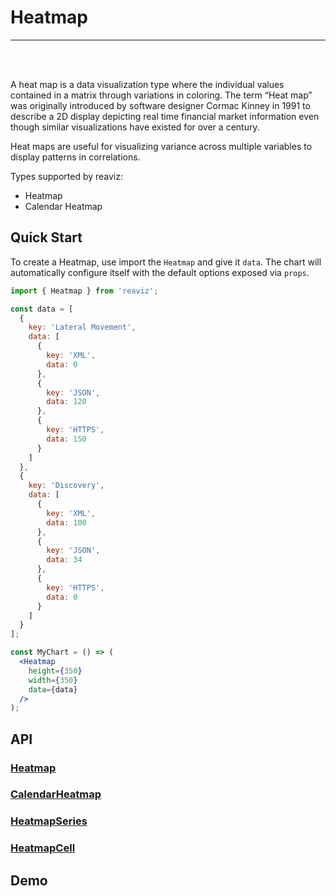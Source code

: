 
<Meta title="Docs|Chart Types/Heatmap" />

# Heatmap

---
<br />
<Story id="demos-heatmap-simple--basic" />
<br />

A heat map is a data visualization type where the individual values
contained in a matrix through variations in coloring. The term “Heat map” was
originally introduced by software designer Cormac Kinney in 1991 to describe a 2D
display depicting real time financial market information even though similar
visualizations have existed for over a century.

Heat maps are useful for visualizing variance across multiple
variables to display patterns in correlations.

Types supported by reaviz:

- Heatmap
- Calendar Heatmap

## Quick Start
To create a Heatmap, use import the `Heatmap` and give it `data`. The chart
will automatically configure itself with the default options exposed via `props`.

```jsx
import { Heatmap } from 'reaviz';

const data = [
  {
    key: 'Lateral Movement',
    data: [
      {
        key: 'XML',
        data: 0
      },
      {
        key: 'JSON',
        data: 120
      },
      {
        key: 'HTTPS',
        data: 150
      }
    ]
  },
  {
    key: 'Discovery',
    data: [
      {
        key: 'XML',
        data: 100
      },
      {
        key: 'JSON',
        data: 34
      },
      {
        key: 'HTTPS',
        data: 0
      }
    ]
  }
];

const MyChart = () => (
  <Heatmap
    height={350}
    width={350}
    data={data}
  />
);
```

## API
### [Heatmap](https://github.com/jask-oss/reaviz/blob/master/src/Heatmap/Heatmap.tsx)
<Props of={Heatmap} />

### [CalendarHeatmap](https://github.com/jask-oss/reaviz/blob/master/src/Heatmap/CalendarHeatmap.tsx)
<Props of={CalendarHeatmap} />

### [HeatmapSeries](https://github.com/jask-oss/reaviz/blob/master/src/Heatmap/HeatmapSeries/HeatmapSeries.tsx)
<Props of={HeatmapSeries} />

### [HeatmapCell](https://github.com/jask-oss/reaviz/blob/master/src/Heatmap/HeatmapSeries/HeatmapCell.tsx)
<Props of={HeatmapCell} />

## Demo
<Sandbox
  name="Heatmap Simple"
  description="A simple heatmap chart example"
  path="docs/sandbox/HeatmapSimple.sandbox.js"
/>
